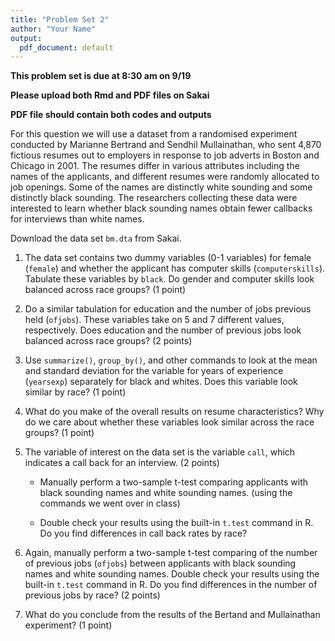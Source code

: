 ```yaml
---
title: "Problem Set 2"
author: "Your Name"
output:
  pdf_document: default
---
```


**This problem set is due at 8:30 am on 9/19** 

**Please upload both Rmd and PDF files on Sakai**

**PDF file should contain both codes and outputs**

For this question we will use a dataset from a randomised experiment conducted by
Marianne Bertrand and Sendhil Mullainathan, who sent 4,870 fictious resumes out to
employers in response to job adverts in Boston and Chicago in 2001. The resumes
differ in various attributes including the names of the applicants, and different resumes
were randomly allocated to job openings. Some of the names are distinctly white
sounding and some distinctly black sounding. The researchers collecting these data
were interested to learn whether black sounding names obtain fewer callbacks for interviews than white names.

Download the data set `bm.dta` from Sakai.

1. The data set contains two dummy variables (0-1 variables) for female (`female`)
and whether the applicant has computer skills (`computerskills`). Tabulate these
variables by `black`. Do gender and computer skills look
balanced across race groups? (1 point)


2. Do a similar tabulation for education and the number of jobs previous held
(`ofjobs`). These variables take on 5 and 7 different values, respectively. Does
education and the number of previous jobs look balanced across race groups? (2 points)

3. Use  `summarize()`, `group_by()`, and other commands to look at the mean and standard deviation for the variable for years of experience (`yearsexp`) separately for black and whites. Does this variable look similar by race? (1 point)

4. What do you make of the overall results on resume characteristics? Why do we
care about whether these variables look similar across the race groups? (1 point)

5. The variable of interest on the data set is the variable `call`, which indicates a call
back for an interview. (2 points)

    - Manually perform a two-sample t-test comparing applicants with black sounding names and white sounding names. (using the commands we went over in class)

    - Double check your results using the built-in `t.test` command in R. Do you find differences in call back rates by race? 

6. Again, manually perform a two-sample t-test comparing of the number of previous jobs (`ofjobs`) between applicants with black sounding names and white sounding names.  Double check your results using the built-in `t.test` command in R. Do you find differences in the number of previous jobs by race? (2 points)

7. What do you conclude from the results of the Bertand and Mullainathan experiment? (1 point)
